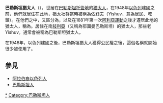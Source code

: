 {{unreferenced|time=2014-07-27T09:11:30+00:00}}
{{Jew}}
'''巴勒斯坦猶太人'''（{{lang-en|Palestinian Jews}}），世居在[[巴勒斯坦托管地|巴勒斯坦托管地]]的[[猶太人|猶太人]]，在1948年[[以色列|以色列]]建國之前，他們就居住在此地，猶太社群當時被稱為[[依舒夫|依舒夫]]（Yishuv，意為居民、城鎮）。在他們之中，又區分為{{link-en|老Yishuv|Old Yishuv}}，以及在1881年第一次[[阿利亞運動|阿利亞運動]]之後才遷居此地的猶太人，稱為{{link-en|新Yishuv|New Yishuv}}。居住在南[[敍利亞|敍利亞]]（又稱為鄂圖曼巴勒斯坦）的猶太人，那些老Yishuv，通常會被稱為巴勒斯坦猶太人。

在1948年，以色列建國之後，巴勒斯坦猶太人獲得公民權之後，這個名稱就開始很少被使用了。

[[Category:巴勒斯坦猶太人|*]]
[[Category:巴勒斯坦人|Category:巴勒斯坦人]]

==參見==
*[[阿拉伯裔以色列人|阿拉伯裔以色列人]]
*[[巴勒斯坦人|巴勒斯坦人]]